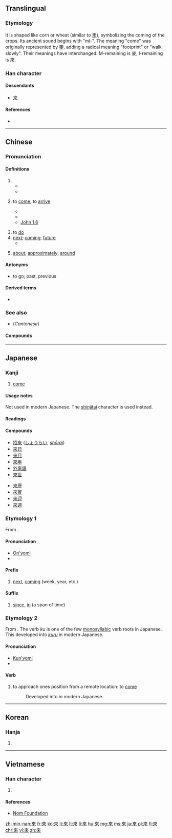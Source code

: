 {{also|来|徠}}
==Translingual==
{{stroke order|strokes=8}}
{{stroke order|type=animate}}

===Etymology===
It is shaped like corn or wheat (similar to [[禾]]), symbolizing the coming of the crops. Its ancient sound begins with "ml-".<!--citation needed; in which period of Chinese history did it have this pronunciation--> The meaning "come" was originally represented by [[麥]], adding a radical meaning "footprint" or "walk slowly". Their meanings have interchanged. M-remaining is 麥, l-remaining is 來.

===Han character===
{{Han char|rn=9|rad=人|as=06|sn=8|four=40908|canj=DOO|ids=⿻木从}}

====Descendants====
* [[来]]

====References====
* {{Han ref|kx=0101.160|dkj=00581|dj=0214.080|hdz=10141.080|uh=4F86|ud=20358|bh=A8D3|bd=43219}}

----

==Chinese==
{{zh-forms|s=来}}

===Pronunciation===
{{zh-pron
|m=lái
|c=loi4
|h=pfs=lòi,lôi
|mn=lâi
|w=3le
|mc=y
|oc=y
|ma=y
|cat=v
}}

====Definitions====
{{zh-hanzi}}

# {{non-gloss definition|used after a verb of motion to indicate movement toward the speaker}}
#* {{zh-usex|下來|to come down ( compare {{zh-l|下去|to go down}} )}}
#* {{zh-usex|進來|to come in}}
# {{context|Beginning Mandarin|lang=zh|sort=lai2}} to [[come]]; to [[arrive]]
#* {{zh-usex|我 一會-兒{r} 就 來。|I' ll come in a moment.}}
#* {{zh-usex|我 不 知道 它 是 從 哪裡 來 的。|I didn't know where it came from.}}
#* [http://wordproject.org/multi/bi_en_cn_py.htm John 1.6]
#*: {{zh-usex|有 一 個 人，是 從 神 那裡 差 '''來''' 的，名 叫 約翰。|There was a man sent from God, whose name was John.}}
# to [[do]] {{non-gloss definition|(specific meaning depending on the context)}}
# [[next]]; [[coming]]; [[future]]
#* {{zh-usex|來 年|next year}}
# {{qualifier|after a number}} [[about]]; [[approximately]]; [[around]]

====Antonyms====
* {{zh-l|去}} to go; past, previous

====Derived terms====
* {{zh-l|來者不善，善者不來}}

===See also===
* (''Cantonese'') {{zh-l|嚟}}

====Compounds====
{{der5
| {{zh-l|來賓/来宾}}
| {{zh-l|來不得/来不得}}
| {{zh-l|來不及/来不及}}
| {{zh-l|來不來/来不来}}
| {{zh-l|來潮/来潮}}
| {{zh-l|來到/来到}}
| {{zh-l|來得/来得}}
| {{zh-l|來得及/来得及}}
| {{zh-l|來復/来复}}
| {{zh-l|來復槍/来复枪}}
| {{zh-l|來回/来回}}
| {{zh-l|來回來去/来回来去}}
| {{zh-l|來回票/来回票}}
| {{zh-l|來火/来火}}
| {{zh-l|來火兒/来火儿}}
| {{zh-l|來件/来件}}
| {{zh-l|來講/来讲}}
| {{zh-l|來今/来今}}
| {{zh-l|來勁/来劲}}
| {{zh-l|來勁兒/来劲儿}}
| {{zh-l|來看/来看}}
| {{zh-l|來客/来客}}
| {{zh-l|來歷/来历}}
| {{zh-l|來料加工/来料加工}}
| {{zh-l|來臨/来临}}
| {{zh-l|來龍去脈/来龙去脉}}
| {{zh-l|來路/来路}}
| {{zh-l|來路貨/来路货}}
| {{zh-l|來年/来年}}
| {{zh-l|來人/来人}}
| {{zh-l|來日/来日}}
| {{zh-l|來日方長/来日方长}}
| {{zh-l|來神/来神}}
| {{zh-l|來神兒/来神儿}}
| {{zh-l|來生/来生}}
| {{zh-l|來使/来使}}
| {{zh-l|來世/来世}}
| {{zh-l|來示/来示}}
| {{zh-l|來勢/来势}}
| {{zh-l|來說/来说}}
| {{zh-l|來頭/来头}}
| {{zh-l|來頭兒/来头儿}}
| {{zh-l|來往/来往}}
| {{zh-l|來文/来文}}
| {{zh-l|來信/来信}}
| {{zh-l|來樣加工/来样加工}}
| {{zh-l|來意/来意}}
| {{zh-l|來由/来由}}
| {{zh-l|來源/来源}}
| {{zh-l|來朝/来朝}}
| {{zh-l|來者/来者}}
| {{zh-l|來者不拒/来者不拒}}
| {{zh-l|來著/来著}}
| {{zh-l|來之不易/来之不易}}
| {{zh-l|來自/来自}}
| {{zh-l|來蹤去跡/来踪去迹}}
}}

----

==Japanese==

===Kanji===
{{ja-kanji|grade=uc|rs=木04|style=ky|shin=来}}

# [[come]]

====Usage notes====
Not used in modern Japanese.  The [[shinjitai]] character {{l|ja|来}} is used instead.

====Readings====
{{ja-readings
|goon=[[らい]] (rai)
|kanon=[[らい]] (rai)
|kun=[[くる|く-る]] (ku-ru), [[きたる|きた-る]] / [[きたる|き-たる]] (kita-ru / ki-taru)
}}

====Compounds====
{{attention|ja|Compounds need substantial expansion.}}
{{der-top|Compounds}}
* [[招來]] ([[しょうらい]], ''[[shōrai]]'')
* [[來日]]
* [[來月]]
* [[來年]]
* [[外來語]]
* [[來世]]
{{der-mid}}
* [[來歴]]
* [[來賓]]
* [[來迎]]
* [[來週]]
{{der-bottom}}

===Etymology 1===
From {{etyl|zhx|ja|sort=らい}} {{m|zh|sc=Hani|來}}.

====Pronunciation====
* [[音読み|On'yomi]]
* {{IPA|lang=ja|/ra.i/|[ɽäi]}}

====Prefix====
{{ja-pos|らい|prefix}}

# [[next]], [[coming]] (week, year, etc.)
#: {{ja-usex|'''來'''年、'''來'''週|'''らい'''ねん、 '''らい'''しゅう|'''next''' year, '''next''' week}}
#: {{ja-usex|'''來'''週月曜日に会いましょう。|'''らい'''しゅう げつようび に あいましょう。|Let's meet Monday '''next'''. / Let's meet this '''coming''' Monday.}}

====Suffix====
{{ja-pos|らい|suffix}}

# [[since]], [[in]] (a span of time)
#: {{ja-usex|三年'''來'''あれを見ていない。|さん ねん '''らい''' あれ を みて いない。|I haven't seen that '''in''' three years / '''since''' three years ago.}}

===Etymology 2===
From {{etyl|ojp|ja|sort=く}}.  The verb ''ku'' is one of the few [[monosyllabic]] verb roots in Japanese.  This developed into [[来る|''kuru'']] in modern Japanese.

====Pronunciation====
* [[訓読み|Kun'yomi]]
* {{IPA|lang=ja|/ku/|[kɯᵝ]}}

====Verb====
{{ja-verb|く|type=3}}

# {{context|lang=ja|sort=く|obsolete}} to approach ones position from a remote location: to [[come]]
#: Developed into {{l|ja|来る|tr=[[くる]], ''[[kuru#Japanese|kuru]]''}} in modern Japanese.

----

==Korean==

===Hanja===
{{ko-hanja|hangeul=[[래]]>[[내]]|rv=rae>nae|mr=rae>nae|y=lay>nay}}

# {{defn|lang=ko|sort=人06}}

----

==Vietnamese==

===Han character===
{{vi-hantu|[[lai]], [[lay]], [[lơi]], [[ray]], [[rơi]], [[rời]]|rs=人06}}

# {{defn|lang=vi|sort=人06}}

====References====
*[http://nomfoundation.org/common/nom_details.php?codepoint=4f86 Nom Foundation]

[[zh-min-nan:來]]
[[fr:來]]
[[ko:來]]
[[it:來]]
[[lt:來]]
[[li:來]]
[[hu:來]]
[[mg:來]]
[[ms:來]]
[[ja:來]]
[[pl:來]]
[[fi:來]]
[[chr:來]]
[[vi:來]]
[[zh:來]]